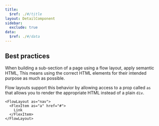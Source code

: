 ```yaml
---
title:
  $ref: ./#/title
layout: DetailComponent
sidebar:
  exclude: true
data:
  $ref: ./#/data
---
```


## Best practices

When building a sub-section of a page using a flow layout, apply semantic HTML, This means using the correct HTML elements for their intended purpose as much as possible.

Flow layouts support this behavior by allowing access to a prop called `as` that allows you to render the appropriate HTML instead of a plain `div`.

```tsx
<FlowLayout as="nav">
  <FlexItem as="a" href="#">
    Link
  </FlexItem>
</FlowLayout>
```
